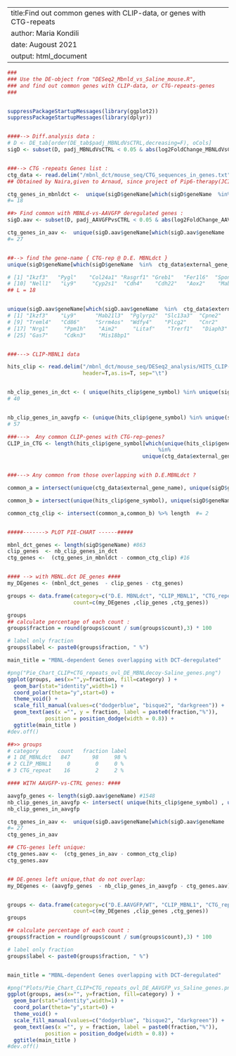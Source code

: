 
---
title:Find out common genes with CLIP-data, or genes with CTG-repeats
author: Maria Kondili
date: Augoust 2021
output: html_document
---

```r
###
### Use the DE-object from "DESeq2_Mbnld_vs_Saline_mouse.R",
### and find out common genes with CLIP-data, or CTG-repeats-genes
###


suppressPackageStartupMessages(library(ggplot2))
suppressPackageStartupMessages(library(dplyr))


####--> Diff.analysis data :
# D <- DE_tab[order(DE_tab$padj_MBNLdVsCTRL,decreasing=F), oCols]
sigD <- subset(D, padj_MBNLdVsCTRL < 0.05 & abs(log2FoldChange_MBNLdVsCTRL)>=1 )


###--> CTG -repeats Genes list :
ctg_data <- read.delim("/mbnl_dct/mouse_seq/CTG_sequences_in_genes.txt",sep="\t", header=TRUE,as.is=TRUE)
## Obtained by Naira,given to Arnaud, since project of Pip6-therapy(JCI publ)

ctg_genes_in_mbnldct <-  unique(sigD$geneName[which(sigD$geneName  %in%  ctg_data$external_gene_name)]) %>% length
#= 18

##> Find common with MBNLd-vs-AAVGFP deregulated genes :
sigD.aav <- subset(D, padj_AAVGFPvsCTRL < 0.05 & abs(log2FoldChange_AAVGFPvsCTRL)>=1 )

ctg_genes_in_aav <-  unique(sigD.aav$geneName[which(sigD.aav$geneName  %in%  ctg_data$external_gene_name)]) %>% length
#= 27


##--> find the gene-name { CTG-rep @ D.E. MBNLdct }
unique(sigD$geneName[which(sigD$geneName  %in%  ctg_data$external_gene_name)])

# [1] "Ikzf3"   "Pygl"    "Col24a1" "Rasgrf1" "Greb1"   "Fer1l6"  "Spon1"   "Wdr17"   "Ptger3"
# [10] "Nell1"   "Ly9"     "Cyp2s1"  "Cdh4"    "Cdh22"   "Aox2"    "Mab21l3" "Ranbp3l" "Pglyrp2"
## L = 18


unique(sigD.aav$geneName[which(sigD.aav$geneName  %in%  ctg_data$external_gene_name)])
# [1] "Ikzf3"    "Ly9"      "Mab21l3"  "Pglyrp2"  "Slc13a3"  "Cpne2"    "Myo3b"    "Mt3"
# [9] "Treml4"   "Cd86"     "Srrm4os"  "Wdfy4"    "Plcg2"    "Cnr2"     "Stat1"    "Scpep1"
# [17] "Nrg1"     "Ppm1h"    "Aim2"     "Litaf"    "Trerf1"   "Diaph3"   "Pla2g15"  "Myof"
# [25] "Gas7"     "Cdkn3"    "Mis18bp1"


###---> CLIP-MBNL1 data

hits_clip <- read.delim("/mbnl_dct/mouse_seq/DESeq2_analysis/HITS_CLIP-MBNL1__Lee_et_al.csv",
                        header=T,as.is=T, sep="\t")


nb_clip_genes_in_dct <- ( unique(hits_clip$gene_symbol) %in% unique(sigD$geneName)) %>% which %>% length
# 40


nb_clip_genes_in_aavgfp <- (unique(hits_clip$gene_symbol) %in% unique(sigD.aav$geneName)) %>% which %>% length
# 57

###--->  Any common CLIP-genes with CTG-rep-genes?
CLIP_in_CTG <- length(hits_clip$gene_symbol[which(unique(hits_clip$gene_symbol)
                                                %in%
                                           unique(ctg_data$external_gene_name))]) ##= 99 !!!


###---> Any common from those overlapping with D.E.MBNLdct ?

common_a = intersect(unique(ctg_data$external_gene_name), unique(sigD$geneName) ) # 18

common_b = intersect(unique(hits_clip$gene_symbol), unique(sigD$geneName) ) #40

common_ctg_clip <- intersect(common_a,common_b) %>% length  #= 2


#####-------> PLOT PIE-CHART ------#####

mbnl_dct_genes <- length(sigD$geneName) #863
clip_genes  <- nb_clip_genes_in_dct
ctg_genes <-  (ctg_genes_in_mbnldct - common_ctg_clip) #16


#### --> with MBNL.dct DE_genes ####
my_DEgenes <- (mbnl_dct_genes  - clip_genes - ctg_genes)

groups <- data.frame(category=c("D.E. MBNLdct", "CLIP_MBNL1", "CTG_repeat"),
                     count=c(my_DEgenes ,clip_genes ,ctg_genes))

groups
## calculate percentage of each count :
groups$fraction = round(groups$count / sum(groups$count),3) * 100

# label only fraction
groups$label <- paste0(groups$fraction, " %")

main_title = "MBNL-dependent Genes overlapping with DCT-deregulated"

#png("Pie_Chart_CLIP+CTG_repeats_ovl_DE_MBNLdecoy-Saline_genes.png")
ggplot(groups, aes(x="",y=fraction, fill=category) ) +
  geom_bar(stat="identity",width=1) +
  coord_polar(theta="y",start=0) +
  theme_void() +
  scale_fill_manual(values=c("dodgerblue", "bisque2", "darkgreen")) +
  geom_text(aes(x ="", y = fraction, label = paste0(fraction,"%")),
            position = position_dodge(width = 0.8)) +
  ggtitle(main_title )
#dev.off()

##>> groups
# category      count   fraction label
# 1 DE_MBNLdct   847       98     98 %
# 2 CLIP_MBNL1     0        0     0 %
# 3 CTG_repeat    16        2     2 %

#### WITH AAVGFP-vs-CTRL genes: ####

aavgfp_genes <- length(sigD.aav$geneName) #1548
nb_clip_genes_in_aavgfp <- intersect( unique(hits_clip$gene_symbol) , unique(sigD.aav$geneName)) %>% length # 57
nb_clip_genes_in_aavgfp

ctg_genes_in_aav <-  unique(sigD.aav$geneName[which(sigD.aav$geneName  %in%  ctg_data$external_gene_name)]) %>% length
#= 27
ctg_genes_in_aav

## CTG-genes left unique:
ctg_genes.aav <-  (ctg_genes_in_aav - common_ctg_clip)
ctg_genes.aav


## DE.genes left unique,that do not overlap:
my_DEgenes <- (aavgfp_genes  - nb_clip_genes_in_aavgfp - ctg_genes.aav)


groups <- data.frame(category=c("D.E.AAVGFP/WT", "CLIP_MBNL1", "CTG_repeat"),
                     count=c(my_DEgenes ,clip_genes ,ctg_genes))
groups

## calculate percentage of each count :
groups$fraction = round(groups$count / sum(groups$count),3) * 100

# label only fraction
groups$label <- paste0(groups$fraction, " %")


main_title = "MBNL-dependent Genes overlapping with DCT-deregulated"

#png("Plots/Pie_Chart_CLIP+CTG_repeats_ovl_DE_AAVGFP_vs_Saline_genes.png")
ggplot(groups, aes(x="", y=fraction, fill=category) ) +
  geom_bar(stat="identity",width=1) +
  coord_polar(theta="y",start=0) +
  theme_void() +
  scale_fill_manual(values=c("dodgerblue", "bisque2", "darkgreen")) +
  geom_text(aes(x ="", y = fraction, label = paste0(fraction,"%")),
            position = position_dodge(width = 0.8)) +
  ggtitle(main_title )
#dev.off()

```
